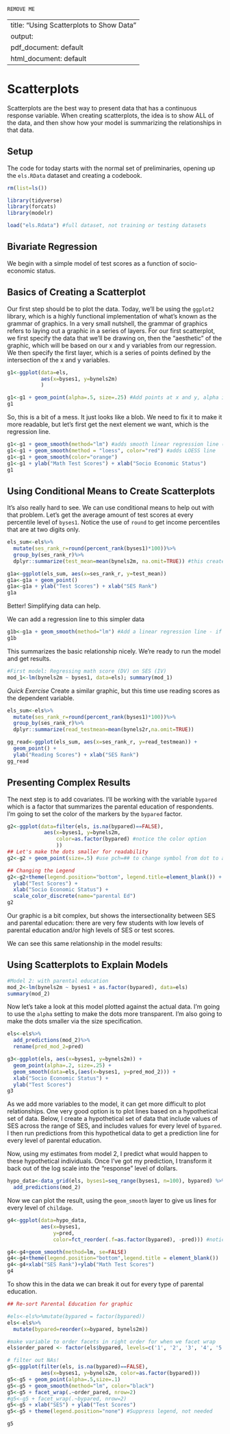 ```{r}
REMOVE ME
```
---
title: "Using Scatterplots to Show Data"
output:
  pdf_document: default
  html_document: default
---
# Scatterplots {#scatterplots}

Scatterplots are the best way to present data that has a continuous response variable. When creating scatterplots, the idea is to show ALL of the data, and then show how your model is summarizing the relationships in that data. 

## Setup
The code for today starts with the normal set of preliminaries, opening up the `els.RData` dataset and creating a codebook. 

```{r,echo=FALSE}
rm(list=ls())

library(tidyverse)
library(forcats)
library(modelr)

load("els.Rdata") #full dataset, not training or testing datasets
```

## Bivariate Regression

We begin with a simple model of test scores as a function of socio-economic status. 

## Basics of Creating a Scatterplot

Our first step should be to plot the data. Today, we'll be using the `ggplot2` library, which is a highly functional implementation of what's known as the grammar of graphics. In a very small nutshell, the grammar of graphics refers to laying out a graphic in a series of layers. For our first scatterplot, we first specify the data that we'll be drawing on, then the "aesthetic" of the graphic, which will be based on our x and y variables from our regression. We then specify the first layer, which is a series of points defined by the intersection of the x and y variables. 

```{r}
g1<-ggplot(data=els,
           aes(x=byses1, y=bynels2m)
           )

g1<-g1 + geom_point(alpha=.5, size=.25) #Add points at x and y, alpha is brightness & size is size of dots
g1
```

So, this is a bit of a mess. It just looks like a blob. We need to fix it to make it more readable, but let's first get the next element we want, which is the regression line. 

```{r}
g1<-g1 + geom_smooth(method="lm") #adds smooth linear regression line (lm = linear model)
g1<-g1 + geom_smooth(method = "loess", color="red") #adds LOESS line
g1<-g1 + geom_smooth(color="orange")
g1<-g1 + ylab("Math Test Scores") + xlab("Socio Economic Status")
g1
```


## Using Conditional Means to Create Scatterplots

It's also really hard to see. We can use conditional means to help out with that problem. Let's get the average amount of test scores at every percentile level of `byses1`.  Notice the use of `round` to get income percentiles that are at two digits only. 

```{r}
els_sum<-els%>%
  mutate(ses_rank_r=round(percent_rank(byses1)*100))%>%
  group_by(ses_rank_r)%>%
  dplyr::summarize(test_mean=mean(bynels2m, na.omit=TRUE)) #this creates the mean test score at each percentile rank of SES in this data

g1a<-ggplot(els_sum, aes(x=ses_rank_r, y=test_mean))
g1a<-g1a + geom_point()
g1a<-g1a + ylab("Test Scores") + xlab("SES Rank")
g1a
```


Better! Simplifying data can help. 

We can add a regression line to this simpler data

```{r}
g1b<-g1a + geom_smooth(method="lm") #Add a linear regression line - if you omit method="lm" it defaults to LOESS line
g1b
```

This summarizes the basic relationship nicely. We're ready to run the model and get results. 

```{r}
#First model: Regressing math score (DV) on SES (IV)
mod_1<-lm(bynels2m ~ byses1, data=els); summary(mod_1)
```

_Quick Exercise_ Create a similar graphic, but this time use reading scores as the dependent variable.  
```{r}
els_sum<-els%>%
  mutate(ses_rank_r=round(percent_rank(byses1)*100))%>%
  group_by(ses_rank_r)%>%
  dplyr::summarize(read_testmean=mean(bynels2r,na.omit=TRUE)) 

gg_read<-ggplot(els_sum, aes(x=ses_rank_r, y=read_testmean)) +
  geom_point() + 
  ylab("Reading Scores") + xlab("SES Rank")
gg_read
```

## Presenting Complex Results

The next step is to add covariates. I'll be working with the variable `bypared` which is a factor that summarizes the parental education of respondents. I'm going to set the color of the markers by the `bypared` factor. 

```{r}
g2<-ggplot(data=filter(els, is.na(bypared)==FALSE),
            aes(x=byses1, y=bynels2m,
                color=as.factor(bypared) #notice the color option
                ))
## Let's make the dots smaller for readability
g2<-g2 + geom_point(size=.5) #use pch=## to change symbol from dot to another shape

## Changing the Legend
g2<-g2+theme(legend.position="bottom", legend.title=element_blank()) + 
  ylab("Test Scores") + 
  xlab("Socio Economic Status") + 
  scale_color_discrete(name="parental Ed")
g2
```

Our  graphic is a bit complex, but shows the intersectionality between SES and parental education: there are very few students with low levels of parental education and/or high levels of SES or test scores.  

We can see this same relationship in the model results: 

## Using Scatterplots to Explain Models
```{r}
#Model 2: with parental education
mod_2<-lm(bynels2m ~ byses1 + as.factor(bypared), data=els)
summary(mod_2)
```

Now let's take a look at this model plotted against the actual data. I'm going to use the `alpha` setting to make the dots more transparent. I'm also going to make the dots smaller via the size specification. 
```{r}
els<-els%>%
  add_predictions(mod_2)%>%
  rename(pred_mod_2=pred)

g3<-ggplot(els, aes(x=byses1, y=bynels2m)) + 
  geom_point(alpha=.2, size=.25) +
  geom_smooth(data=els,(aes(x=byses1, y=pred_mod_2))) + 
  xlab("Socio Economic Status") +
  ylab("Test Scores")
g3
```

As we add more variables to the model, it can get more difficult to plot relationships. One very good option is to plot lines based on a hypothetical set of data. Below, I create a hypothetical set of data that include values of SES across the range of SES, and includes values for every level of `bypared`. I then run predictions from this hypothetical data to get a prediction line for every level of parental education. 

Now, using my estimates from model 2, I predict what would happen to these hypothetical individuals.  Once I've got my prediction, I transform it back out of the log scale into the "response" level of dollars. 

```{r}
hypo_data<-data_grid(els, byses1=seq_range(byses1, n=100), bypared) %>% 
  add_predictions(mod_2)
```

Now we can plot the result, using the `geom_smooth` layer to give us lines for every level of `childage`. 

```{r}
g4<-ggplot(data=hypo_data,
           aes(x=byses1,
               y=pred,
               color=fct_reorder(.f=as.factor(bypared), -pred))) #notice color

g4<-g4+geom_smooth(method=lm, se=FALSE)
g4<-g4+theme(legend.position="bottom",legend.title = element_blank())
g4<-g4+xlab("SES Rank")+ylab("Math Test Scores")
g4
```

To show this in the data we can break it out for every type of parental education. 

```{r}
## Re-sort Parental Education for graphic

#els<-els%>%mutate(bypared = factor(bypared))
els<-els%>%
  mutate(bypared=reorder(x=bypared, bynels2m))

#make variable to order facets in right order for when we facet wrap
els$order_pared <- factor(els$bypared, levels=c('1', '2', '3', '4', '5', '6', '7', '8'))

# filter out NAs!
g5<-ggplot(filter(els, is.na(bypared)==FALSE),
           aes(x=byses1, y=bynels2m, color=as.factor(bypared)))
g5<-g5 + geom_point(alpha=.5,size=.1)
g5<-g5 + geom_smooth(method="lm", color="black")
g5<-g5 + facet_wrap(.~order_pared, nrow=2)
#g5<-g5 + facet_wrap(.~bypared, nrow=2)
g5<-g5 + xlab("SES") + ylab("Test Scores")
g5<-g5 + theme(legend.position="none") #Suppress legend, not needed

g5
```
